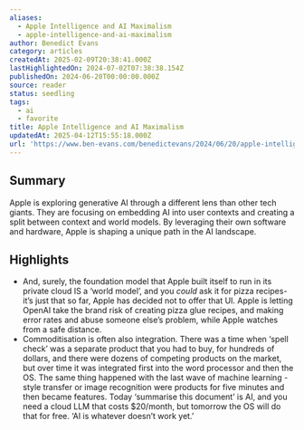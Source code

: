 ```yaml
---
aliases:
  - Apple Intelligence and AI Maximalism
  - apple-intelligence-and-ai-maximalism
author: Benedict Evans
category: articles
createdAt: 2025-02-09T20:38:41.000Z
lastHighlightedOn: 2024-07-02T07:38:38.154Z
publishedOn: 2024-06-20T00:00:00.000Z
source: reader
status: seedling
tags:
  - ai
  - favorite
title: Apple Intelligence and AI Maximalism
updatedAt: 2025-04-12T15:55:18.000Z
url: 'https://www.ben-evans.com/benedictevans/2024/06/20/apple-intelligence/'
---
```

## Summary

Apple is exploring generative AI through a different lens than other tech giants. They are focusing on embedding AI into user contexts and creating a split between context and world models. By leveraging their own software and hardware, Apple is shaping a unique path in the AI landscape.

## Highlights

- And, surely, the foundation model that Apple built itself to run in its private cloud IS a ‘world model’, and you _could_ ask it for pizza recipes- it’s just that so far, Apple has decided not to offer that UI. Apple is letting OpenAI take the brand risk of creating pizza glue recipes, and making error rates and abuse someone else’s problem, while Apple watches from a safe distance.
- Commoditisation is often also integration. There was a time when ‘spell check’ was a separate product that you had to buy, for hundreds of dollars, and there were dozens of competing products on the market, but over time it was integrated first into the word processor and then the OS. The same thing happened with the last wave of machine learning - style transfer or image recognition were products for five minutes and then became features. Today ‘summarise this document’ is AI, and you need a cloud LLM that costs $20/month, but tomorrow the OS will do that for free. ‘AI is whatever doesn’t work yet.’
